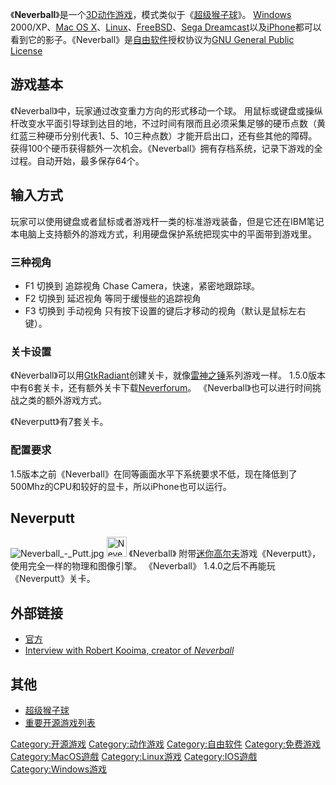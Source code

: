 {{NoteTA|G1=Games}}
{{Infobox VG
|title = Neverball
| image = File:Neverball - 2.jpg
|caption = 《Neverball》1.4.0几乎最困难的一关
|designer = Robert Kooima<br />Mehdi Yousfi-Monod<br />Pasi Kallinen
|engine = 
|released =
| genre = [[动作游戏|动作]]
|modes = [[单人游戏|单人游戏]]
|platforms = [[Linux|Linux]], [[FreeBSD|FreeBSD]], [[Mac_OS_X|Mac OS X]], [[Microsoft_Windows|Windows]]
}}
《'''Neverball'''》是一个[[3D|3D]][[动作游戏|动作游戏]]，模式类似于《[[超级猴子球|超级猴子球]]》。 [[Microsoft_Windows|Windows]] 2000/XP、[[Mac_OS_X|Mac OS X]]、[[Linux|Linux]]、[[FreeBSD|FreeBSD]]、[[Sega_Dreamcast|Sega Dreamcast]]以及[[iPhone|iPhone]]都可以看到它的影子。《Neverball》是[[自由软件|自由软件]]授权协议为[[GNU_General_Public_License|GNU General Public License]]

== 游戏基本 ==
《Neverball》中，玩家通过改变重力方向的形式移动一个球。 用鼠标或键盘或操纵杆改变水平面引导球到达目的地，不过时间有限而且必须采集足够的硬币点数（黄红蓝三种硬币分别代表1、5、10三种点数）才能开启出口，还有些其他的障碍。获得100个硬币获得额外一次机会。《Neverball》拥有存档系统，记录下游戏的全过程。自动开始，最多保存64个。

== 输入方式 ==
玩家可以使用键盘或者鼠标或者游戏杆一类的标准游戏装备，但是它还在IBM笔记本电脑上支持额外的游戏方式，利用硬盘保护系统把现实中的平面带到游戏里。

=== 三种视角 ===
*F1 切换到 追踪视角 Chase Camera，快速，紧密地跟踪球。
*F2 切换到 延迟视角 等同于缓慢些的追踪视角
*F3 切换到 手动视角 只有按下设置的键后才移动的视角（默认是鼠标左右键）。

=== 关卡设置 ===
《Neverball》可以用[[GtkRadiant|GtkRadiant]]创建关卡，就像[[雷神之锤|雷神之锤]]系列游戏一样。 
1.5.0版本中有6套关卡，还有额外关卡下载[https://web.archive.org/web/20080705145555/http://www.nevercorner.net/forum Neverforum]。
《Neverball》也可以进行时间挑战之类的额外游戏方式。

《Neverputt》有7套关卡。

=== 配置要求 ===
1.5版本之前《Neverball》在同等画面水平下系统要求不低，现在降低到了500Mhz的CPU和较好的显卡，所以iPhone也可以运行。

== Neverputt ==
[[File:Neverball_-_Putt.jpg|thumb]]
[[File:Neverputt.png|32px]]
《Neverball》 附带[[迷你高尔夫|迷你高尔夫]]游戏《Neverputt》，使用完全一样的物理和图像引擎。 《Neverball》 1.4.0之后不再能玩《Neverputt》关卡。

== 外部链接 ==
{{commons|Neverball}}
* [http://icculus.org/neverball/ 官方]{{Wayback|url=http://icculus.org/neverball/ |date=20081216015108 }}
* [https://web.archive.org/web/20081121190341/http://www.planetfreeplay.com/interview/2/ Interview with Robert Kooima, creator of ''Neverball'']

== 其他 ==
{{Portal|自由软件}}
{{Portal|电子游戏}}
*[[超级猴子球|超级猴子球]]
*[[重要开源游戏列表|重要开源游戏列表]]

[[Category:开源游戏|Category:开源游戏]]
[[Category:动作游戏|Category:动作游戏]]
[[Category:自由软件|Category:自由软件]]
[[Category:免费游戏|Category:免费游戏]]
[[Category:MacOS遊戲|Category:MacOS遊戲]]
[[Category:Linux游戏|Category:Linux游戏]]
[[Category:IOS遊戲|Category:IOS遊戲]]
[[Category:Windows游戏|Category:Windows游戏]]